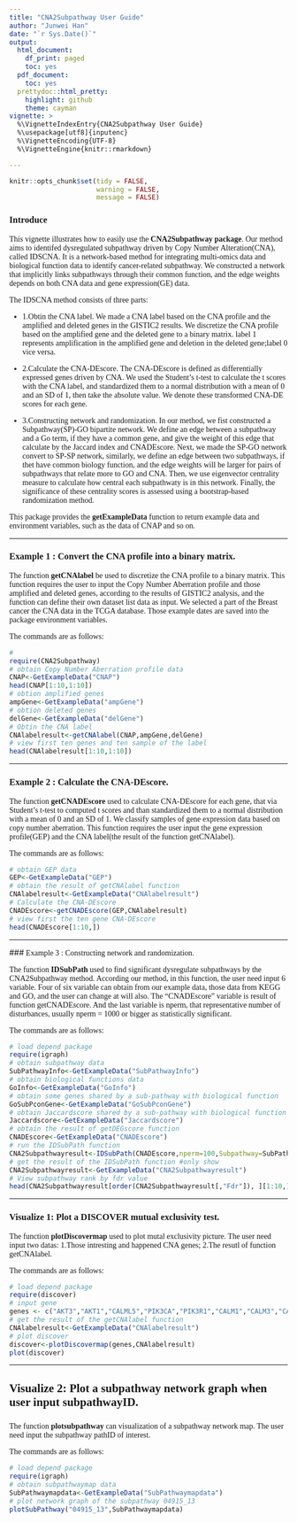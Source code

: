 ```yaml
---
title: "CNA2Subpathway User Guide"
author: "Junwei Han"
date: "`r Sys.Date()`"
output:
  html_document:
    df_print: paged
    toc: yes
  pdf_document:
    toc: yes
  prettydoc::html_pretty:
    highlight: github
    theme: cayman
vignette: >
  %\VignetteIndexEntry{CNA2Subpathway User Guide} 
  %\usepackage[utf8]{inputenc} 
  %\VignetteEncoding{UTF-8} 
  %\VignetteEngine{knitr::rmarkdown}

---
```

```r
knitr::opts_chunk$set(tidy = FALSE,
                      warning = FALSE,
                      message = FALSE)
```

### <font face="微软雅黑"> Introduce </font>

<font face="微软雅黑"> This vignette illustrates how to easily use the **CNA2Subpathway package**. Our method aims to identifed dysregulated subpathway driven by Copy Number Alteration(CNA), called IDSCNA. It is a network-based method for integrating multi-omics data and biological function data to identify cancer-related subpathway. We constructed a network that implicitly links subpathways through their common function, and the edge weights depends on both CNA data and gene expression(GE) data. 

The IDSCNA method consists of three parts:
   
  - 1.Obtin the CNA label. We made a CNA label based on the CNA profile and the amplified and deleted genes in the GISTIC2 results. We discretize the CNA profile based on the amplified gene and the deleted gene to a binary matrix. label 1 represents amplification in the amplified gene and deletion in the deleted gene;label 0 vice versa.

  - 2.Calculate the CNA-DEscore. The CNA-DEscore is defined as differentially expressed genes driven by CNA. We used the Student’s t-test to calculate the t scores with the CNA label, and standardized them to a normal distribution with a mean of 0 and an SD of 1, then take the absolute value. We denote these transformed CNA-DE scores for each gene.

  - 3.Constructing network and randomization. In our method, we fist constructed a Subpathway(SP)-GO bipartite network. We define an edge between a subpathway and a Go term, if they have a common gene, and give the weight of this edge that calculate by the Jaccard index and CNADEscore. Next, we made the SP-GO network convert to SP-SP network, similarly, we define an edge between two subpathways, if thet have common biology function, and the edge weights will be larger for pairs of subpathways that relate more to GO and CNA. Then, we use eigenvector centrality measure to calculate how central each subpathwaty is in this network. Finally, the significance of these centrality scores is assessed using a bootstrap-based randomization method.

   This package provides the **getExampleData** function to return example data and environment variables, such as the data of CNAP and so on.</font>

*****
### <font face="微软雅黑">Example 1 : Convert the CNA profile into a binary matrix. </font>

<font face="微软雅黑">  The function **getCNAlabel** be used to discretize the CNA profile to a binary matrix. This function requires the user to input the Copy Number Aberration profile and those amplified and deleted genes, according to the results of GISTIC2 analysis, and the function can define their own dataset list data as input. We selected a part of the Breast cancer the CNA data in the TCGA database. Those example dates are saved into the package environment variables.
  
The commands are as follows: </font>

```r
#
require(CNA2Subpathway)
# obtain Copy Number Aberration profile data
CNAP<-GetExampleData("CNAP")
head(CNAP[1:10,1:10])
# obtion amplified genes
ampGene<-GetExampleData("ampGene")
# obtion deleted genes 
delGene<-GetExampleData("delGene")
# Obtin the CNA label
CNAlabelresult<-getCNAlabel(CNAP,ampGene,delGene)
# view first ten genes and ten sample of the label
head(CNAlabelresult[1:10,1:10])
```

*****

### <font face="微软雅黑"> Example 2 : Calculate the CNA-DEscore. </font>

<font face="微软雅黑"> The function **getCNADEscore** used to calculate CNA-DEscore for each gene, that via Student's t-test to computed t scores and than standardized them to a normal distribution with a mean of 0 and an SD of 1. We classify samples of gene expression data based on copy number aberration. This function requires the user input the gene expression profile(GEP) and the CNA label(the result of the function getCNAlabel).
  
  The commands are as follows: </font>


```r
# obtain GEP data
GEP<-GetExampleData("GEP")
# obtain the result of getCNAlabel function
CNAlabelresult<-GetExampleData("CNAlabelresult")
# Calculate the CNA-DEscore
CNADEscore<-getCNADEscore(GEP,CNAlabelresult)
# view first the ten gene CNA-DEscore
head(CNADEscore[1:10,])
```

*****

###<font face="微软雅黑">  Example 3 : Constructing network and randomization. </font>

<font face="微软雅黑">  The function **IDSubPath** used to find significant dysregulate subpathways by the CNA2Subpathway method. According our method, in this function, the user need input 6 variable. Four of six variable can obtain from our example data, those data from KEGG and GO, and the user can change at will also. The "CNADEscore" variable is result of function getCNADEscore. And the last variable is nperm, that representative number of disturbances, usually nperm = 1000 or bigger as statistically significant. 

  The commands are as follows: </font>

```r
# load depend package
require(igraph)
# obtain subpathway data 
SubPathwayInfo<-GetExampleData("SubPathwayInfo")
# obtain biological functions data
GoInfo<-GetExampleData("GoInfo")
# obtain some genes shared by a sub-pathway with biological function
GoSubPconGene<-GetExampleData("GoSubPconGene")
# obtain Jaccardscore shared by a sub-pathway with biological function
Jaccardscore<-GetExampleData("Jaccardscore")
# obtain the result of getDEGscore function
CNADEscore<-GetExampleData("CNADEscore")
# run the IDSubPath function
CNA2Subpathwayresult<-IDSubPath(CNADEscore,nperm=100,Subpathway=SubPathwayInfo,Go=GoInfo,Jaccard=Jaccardscore,Go_SubPath_gene=GoSubPconGene)
# get the result of the IDSubPath function #only show
CNA2Subpathwayresult<-GetExampleData("CNA2Subpathwayresult")
# View subpathway rank by fdr value
head(CNA2Subpathwayresult[order(CNA2Subpathwayresult[,"Fdr"]), ][1:10,])

```

*****


### <font face="微软雅黑"> Visualize 1: Plot a DISCOVER mutual exclusivity test. </font>

<font face="微软雅黑">  The function **plotDiscovermap** used to plot mutal exclusivity picture. The user need input two datas: 1.Those intresting and happened CNA genes; 2.The resutl of function getCNAlabel.

  The commands are as follows: </font>

```r
# load depend package
require(discover)
# input gene
genes <- c("AKT3","AKT1","CALML5","PIK3CA","PIK3R1","CALM1","CALM3","CALML3")
# get the result of the getCNAlabel function
CNAlabelresult<-GetExampleData("CNAlabelresult")
# plot discover 
discover<-plotDiscovermap(genes,CNAlabelresult)
plot(discover)

```

*****

## <font face="微软雅黑"> Visualize 2: Plot a subpathway network graph when user input subpathwayID.</font>

#####
<font face="微软雅黑">  The function **plotsubpathway** can visualization of a subpathway network map. The user need input the subpathway pathID of interest.
  
  The commands are as follows:  </font>

```r
# load depend package
require(igraph)
# obtain subpathwaymap data
SubPathwaymapdata<-GetExampleData("SubPathwaymapdata")
# plot network graph of the subpathway 04915_13
plotSubPathway("04915_13",SubPathwaymapdata)

```





